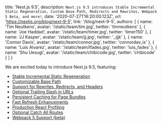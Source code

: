   title: 'Next.js 9.5',
  description: `Next.js 9.5 introduces Stable Incremental Static Regeneration, Custom Base Path, Redirects and Rewrites, Webpack 5 Beta, and more!`,
  date: '2020-07-27T16:20:00.123Z',
  url: 'https://nextjs.org/blog/next-9-5',
  link: '/blog/next-9-5',
  authors: [
    {
      name: 'Tim Neutkens',
      avatar: '/static/team/tim.jpg',
      twitter: 'timneutkens'
    },
    {
      name: 'Joe Haddad',
      avatar: '/static/team/timer.jpg',
      twitter: 'timer150'
    },
    {
      name: 'JJ Kasper',
      avatar: '/static/team/jj.jpg',
      twitter: '_ijjk'
    },
    {
      name: 'Connor Davis',
      avatar: '/static/team/connor.jpg',
      twitter: 'connordav_is'
    },
    {
      name: 'Luis Alvarez',
      avatar: '/static/team/lfades.jpg',
      twitter: 'luis_fades'
    },
    {
      name: 'Shu Uesugi',
      avatar: '/static/team/chibicode.jpg',
      twitter: 'chibicode'
    }
  ]
}

We are excited today to introduce Next.js 9.5, featuring:

- [Stable Incremental Static Regeneration](#stable-incremental-static-regeneration)
- [Customizable Base Path](#customizable-base-path)
- [Support for Rewrites, Redirects, and Headers](#support-for-rewrites-redirects-and-headers)
- [Optional Trailing Slash in URLs](#optional-trailing-slash-in-urls)
- [Persistent Caching for Page Bundles](#persistent-caching-for-page-bundles)
- [Fast Refresh Enhancements](#fast-refresh-enhancements)
- [Production React Profiling](#production-react-profiling)
- [Optional Catch All Routes](#optional-catch-all-routes)
- [Webpack 5 Support (beta)](#webpack-5-support-beta)
